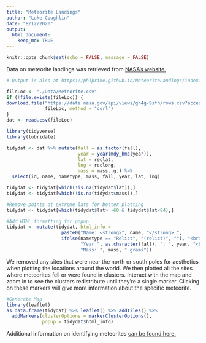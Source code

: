 ```yaml
---
title: "Meteorite Landings"
author: "Luke Coughlin"
date: "8/12/2020"
output: 
  html_document:
    keep_md: TRUE
---
```


```r
knitr::opts_chunk$set(echo = FALSE, message = FALSE)
```

Data on meteorite landings was retrieved from [NASA's website.](https://data.nasa.gov/Space-Science/Meteorite-Landings/gh4g-9sfh) 

```r
# Output is also at https://phiprime.github.io/MeteoriteLandings/index.html

fileLoc <- "./Data/Meteorite.csv"
if (!file.exists(fileLoc)) {
download.file("https://data.nasa.gov/api/views/gh4g-9sfh/rows.csv?accessType=DOWNLOAD",
              fileLoc, method = "curl")
}
dat <- read.csv(fileLoc)
```

```r
library(tidyverse)
library(lubridate)
```


```r
tidydat <- dat %>% mutate(fall = as.factor(fall),
                          year = year(mdy_hms(year)),
                          lat = reclat,
                          lng = reclong,
                          mass = mass..g.) %>%
  select(id, name, nametype, mass, fall, year, lat, lng)

tidydat <- tidydat[which(!is.na(tidydat$lat)),]
tidydat <- tidydat[which(!is.na(tidydat$mass)),]

#Remove points at extreme lats for better plotting 
tidydat <- tidydat[which(tidydat$lat> -60 & tidydat$lat<84),]

#Add HTML formatting for popup
tidydat <- mutate(tidydat, html_info = 
                    paste0("Name: <strong>", name, "</strong> ",
                    ifelse(nametype == "Relict", "(relict)", ""), "<br>",
                           "Year ", as.character(fall), ": ", year, "<br>",
                           "Mass: ", mass, " grams"))
```

We removed any sites that were near the north or south poles for aesthetics when plotting the locations around the world. We then plotted all the sites where meteorites fell or were found in clusters. Interact with the map and zoom in to see the clusters redistribute until they're a single marker. Clicking on these markers will give more information about the specific meteorite.

```r
#Generate Map
library(leaflet)
as.data.frame(tidydat) %>% leaflet() %>% addTiles() %>% 
  addMarkers(clusterOptions = markerClusterOptions(),
             popup = tidydat$html_info)
```
  
Additional information on identifying meteorites [can be found here.](https://www.lpi.usra.edu/meteor/docs/nc-guidelines.htm)  
















